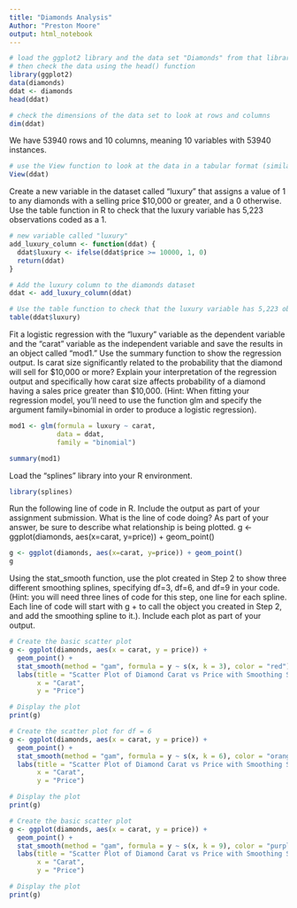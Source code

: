 ```yaml
---
title: "Diamonds Analysis"
Author: "Preston Moore"
output: html_notebook
---
```




```r
# load the ggplot2 library and the data set "Diamonds" from that library
# then check the data using the head() function
library(ggplot2)
data(diamonds)
ddat <- diamonds
head(ddat)
```
```r
# check the dimensions of the data set to look at rows and columns
dim(ddat)
```

We have 53940 rows and 10 columns, meaning 10 variables with 53940 instances.

```r
# use the View function to look at the data in a tabular format (similar to an Excel Spreadsheet)
View(ddat)
```

Create a new variable in the dataset called “luxury” that assigns a value of 1 to any diamonds with a selling price $10,000 or greater, and a 0 otherwise. Use the table function in R to check that the luxury variable has 5,223 observations coded as a 1.

```r
# new variable called "luxury"
add_luxury_column <- function(ddat) {
  ddat$luxury <- ifelse(ddat$price >= 10000, 1, 0)
  return(ddat)
}

# Add the luxury column to the diamonds dataset
ddat <- add_luxury_column(ddat)

# Use the table function to check that the luxury variable has 5,223 observations of 1 in the updated dataset.
table(ddat$luxury)
```

Fit a logistic regression with the “luxury” variable as the dependent variable and the “carat” variable as the independent variable and save the results in an object called “mod1.” Use the summary function to show the regression output. Is carat size significantly related to the probability that the diamond will sell for $10,000 or more? Explain your interpretation of the regression output and specifically how carat size affects probability of a diamond having a sales price greater than $10,000. (Hint: When fitting your regression model, you’ll need to use the function glm and specify the argument family=binomial in order to produce a logistic regression). 

```r
mod1 <- glm(formula = luxury ~ carat,
            data = ddat,
            family = "binomial")

summary(mod1)
```

Load the “splines” library into your R environment. 

```r
library(splines)
```

Run the following line of code in R. Include the output as part of your assignment submission. What is the line of code doing? As part of your answer, be sure to describe what relationship is being plotted. 
g <- ggplot(diamonds, aes(x=carat, y=price)) + geom_point()

```r
g <- ggplot(diamonds, aes(x=carat, y=price)) + geom_point()
g
```

Using the stat_smooth function, use the plot created in Step 2 to show three different smoothing splines, specifying df=3, df=6, and df=9 in your code. (Hint: you will need three lines of code for this step, one line for each spline. Each line of code will start with g +  to call the object you created in Step 2, and add the smoothing spline to it.). Include each plot as part of your output.

```r
# Create the basic scatter plot
g <- ggplot(diamonds, aes(x = carat, y = price)) + 
  geom_point() +
  stat_smooth(method = "gam", formula = y ~ s(x, k = 3), color = "red") +
  labs(title = "Scatter Plot of Diamond Carat vs Price with Smoothing Spline, df = 3",
       x = "Carat",
       y = "Price")

# Display the plot
print(g)
```


```r
# Create the scatter plot for df = 6
g <- ggplot(diamonds, aes(x = carat, y = price)) + 
  geom_point() +
  stat_smooth(method = "gam", formula = y ~ s(x, k = 6), color = "orange") +
  labs(title = "Scatter Plot of Diamond Carat vs Price with Smoothing Spline, df = 6",
       x = "Carat",
       y = "Price")

# Display the plot
print(g)
```


```r
# Create the basic scatter plot
g <- ggplot(diamonds, aes(x = carat, y = price)) + 
  geom_point() +
  stat_smooth(method = "gam", formula = y ~ s(x, k = 9), color = "purple2") +
  labs(title = "Scatter Plot of Diamond Carat vs Price with Smoothing Spline, df = 9",
       x = "Carat",
       y = "Price")

# Display the plot
print(g)
```








